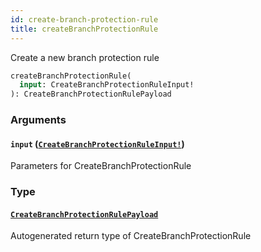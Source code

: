 ```yaml
---
id: create-branch-protection-rule
title: createBranchProtectionRule
---
```


Create a new branch protection rule

```graphql
createBranchProtectionRule(
  input: CreateBranchProtectionRuleInput!
): CreateBranchProtectionRulePayload

```

### Arguments

#### `input` ([`CreateBranchProtectionRuleInput!`](/docs/api/inputs/create-branch-protection-rule-input))

Parameters for CreateBranchProtectionRule

### Type

#### [`CreateBranchProtectionRulePayload`](/docs/api/objects/create-branch-protection-rule-payload)

Autogenerated return type of CreateBranchProtectionRule
